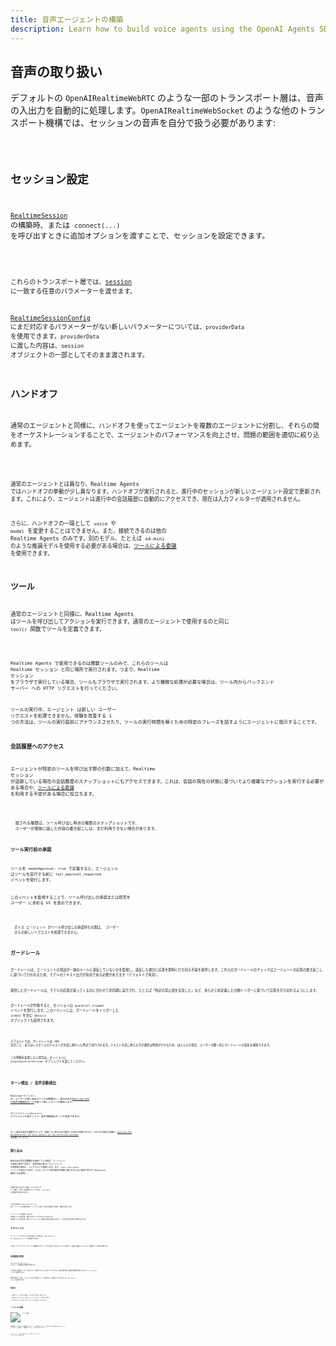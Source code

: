 ```yaml
---
title: 音声エージェントの構築
description: Learn how to build voice agents using the OpenAI Agents SDK, what features are available, how to architecture your application, and more.
---
```



## 音声の取り扱い

デフォルトの `OpenAIRealtimeWebRTC` のような一部のトランスポート層は、音声の入出力を自動的に処理します。`OpenAIRealtimeWebSocket` のような他のトランスポート機構では、セッションの音声を自分で扱う必要があります:

<Code lang="typescript" code={handleAudioExample} />

## セッション設定

[`RealtimeSession`](/openai-agents-js/openai/agents-realtime/classes/realtimesession/) の構築時、または `connect(...)` を呼び出すときに追加オプションを渡すことで、セッションを設定できます。

<Code lang="typescript" code={configureSessionExample} />

これらのトランスポート層では、[session](https://platform.openai.com/docs/api-reference/realtime-client-events/session/update) に一致する任意のパラメーターを渡せます。

[RealtimeSessionConfig](/openai-agents-js/openai/agents-realtime/type-aliases/realtimesessionconfig/) にまだ対応するパラメーターがない新しいパラメーターについては、`providerData` を使用できます。`providerData` に渡した内容は、`session` オブジェクトの一部としてそのまま渡されます。

## ハンドオフ

通常のエージェントと同様に、ハンドオフを使ってエージェントを複数のエージェントに分割し、それらの間をオーケストレーションすることで、エージェントのパフォーマンスを向上させ、問題の範囲を適切に絞り込めます。

<Code lang="typescript" code={multiAgentsExample} />

通常のエージェントとは異なり、Realtime Agents ではハンドオフの挙動が少し異なります。ハンドオフが実行されると、進行中のセッションが新しいエージェント設定で更新されます。これにより、エージェントは進行中の会話履歴に自動的にアクセスでき、現在は入力フィルターが適用されません。

さらに、ハンドオフの一環として `voice` や `model` を変更することはできません。また、接続できるのは他の Realtime Agents のみです。別のモデル、たとえば `o4-mini` のような推論モデルを使用する必要がある場合は、[ツールによる委譲](#delegation-through-tools) を使用できます。

## ツール

通常のエージェントと同様に、Realtime Agents はツールを呼び出してアクションを実行できます。通常のエージェントで使用するのと同じ `tool()` 関数でツールを定義できます。

<Code lang="typescript" code={defineToolExample} />

Realtime Agents で使用できるのは関数ツールのみで、これらのツールは Realtime セッション と同じ場所で実行されます。つまり、Realtime セッション をブラウザで実行している場合、ツールもブラウザで実行されます。より機微な処理が必要な場合は、ツール内からバックエンド サーバー への HTTP リクエストを行ってください。

ツールの実行中、エージェント は新しい ユーザー リクエストを処理できません。体験を改善する 1 つの方法は、ツールの実行直前にアナウンスさせたり、ツールの実行時間を稼ぐための特定のフレーズを話すようにエージェントに指示することです。

### 会話履歴へのアクセス

エージェントが特定のツールを呼び出す際の引数に加えて、Realtime セッション が追跡している現在の会話履歴のスナップショットにもアクセスできます。これは、会話の現在の状態に基づいてより複雑なアクションを実行する必要がある場合や、[ツールによる委譲](#delegation-through-tools) を利用する予定がある場合に役立ちます。

<Code lang="typescript" code={toolHistoryExample} />

<Aside type="note">
  渡される履歴は、ツール呼び出し時点の履歴のスナップショットです。
  ユーザーが最後に話した内容の書き起こしは、まだ利用できない場合があります。
</Aside>

### ツール実行前の承認

ツールを `needsApproval: true` で定義すると、エージェント はツールを実行する前に `tool_approval_requested` イベントを発行します。

このイベントを監視することで、ツール呼び出しの承認または拒否を ユーザー に求める UI を表示できます。

<Code lang="typescript" code={toolApprovalEventExample} />

<Aside type="note">
  ボイス エージェント がツール呼び出しの承認待ちの間は、 ユーザー
  からの新しいリクエストを処理できません。
</Aside>

## ガードレール

ガードレールは、エージェントの発話が一連のルールに違反していないかを監視し、違反した場合に応答を即時に打ち切る手段を提供します。これらのガードレールのチェックはエージェントの応答の書き起こしに基づいて行われるため、モデルのテキスト出力が有効である必要があります（デフォルトで有効）。

提供したガードレールは、モデルの応答が返ってくるのに合わせて非同期に実行され、たとえば「特定の禁止語を言及した」など、あらかじめ定義した分類トリガーに基づいて応答を打ち切れるようにします。

ガードレールが作動すると、セッションは `guardrail_tripped` イベントを発行します。このイベントには、ガードレールをトリガーした `itemId` を含む `details` オブジェクトも提供されます。

<Code lang="typescript" code={guardrailsExample} />

デフォルトでは、ガードレールは 100 文字ごと、またはレスポンスのテキストが生成し終わった時点で実行されます。テキストを話し終える方が通常は時間がかかるため、ほとんどの場合、ユーザーが聞く前にガードレールが違反を検知できます。

この挙動を変更したい場合は、セッションに `outputGuardrailSettings` オブジェクトを渡してください。

<Code lang="typescript" code={guardrailSettingsExample} />

## ターン検出 / 音声活動検出

Realtime セッション は、ユーザーが話し始めたことを自動検出し、組み込みの[Realtime API の音声活動検出モード](https://platform.openai.com/docs/guides/realtime-vad)を使って新しいターンを開始します。

セッションに `turnDetection` オブジェクトを渡すことで、音声活動検出モードを変更できます。

<Code lang="typescript" code={turnDetectionExample} />

ターン検出の設定を調整することで、意図しない割り込みや無音への対処を改善できます。さまざまな設定の詳細は、[Realtime API documentation for more details on the different settings](https://platform.openai.com/docs/guides/realtime-vad) を参照してください

## 割り込み

組み込みの音声活動検出を使用している場合、エージェント の発話に被せて話すと、発話内容に基づいてエージェント が自動的に検出し、コンテキストを更新します。また、`audio_interrupted` イベントも発行されます。これは、すべての音声再生を即座に停止するために使用できます（WebSocket 接続にのみ適用）。

<Code lang="typescript" code={audioInterruptedExample} />

手動で割り込みたい場合、たとえば UI に「停止」ボタンを用意したいときは、`interrupt()` を手動で呼び出せます:

<Code lang="typescript" code={sessionInterruptExample} />

いずれの場合も、Realtime セッション はエージェントの生成を中断し、ユーザーに話した内容の認識を切り詰め、履歴を更新します。

エージェントへの接続に WebRTC を使用している場合は、音声出力もクリアされます。WebSocket を使用している場合は、再生キューに入っている音声の再生を停止するなど、これを自分で処理する必要があります。

## テキスト入力

エージェントにテキスト入力を送信したい場合は、`RealtimeSession` の `sendMessage` メソッドを使用できます。

これは、ユーザーがエージェントと複数のモダリティでやり取りできるようにしたい場合や、会話に追加のコンテキストを提供したい場合に便利です。

<Code lang="typescript" code={sendMessageExample} />

## 会話履歴の管理

`RealtimeSession` は、`history` プロパティで会話履歴を自動的に管理します:

これを使って履歴をユーザーに表示したり、追加のアクションを実行したりできます。会話の進行中はこの履歴が継続的に変化するため、`history_updated` イベントを監視できます。

履歴を変更したい場合（メッセージを完全に削除したり、その書き起こしを更新したりするなど）は、`updateHistory` メソッドを使用できます。

<Code lang="typescript" code={updateHistoryExample} />

### 制限事項

1. 現時点では、一度行われた関数ツールの呼び出しを更新・変更できません
2. 履歴のテキスト出力には、書き起こしとテキストモダリティの有効化が必要です
3. 割り込みによって切り詰められたレスポンスには書き起こしがありません

## ツールによる委譲

![ツールによる委譲](https://cdn.openai.com/API/docs/diagram-speech-to-speech-agent-tools.png)

会話履歴とツール呼び出しを組み合わせることで、より複雑なアクションを実行するために会話を別のバックエンド エージェント に委譲し、その結果を ユーザー へ返すことができます。

<Code lang="typescript" code={delegationAgentExample} />

以下のコードは サーバー 側で実行されます。この例では Next.js の Server Actions を使用します。

<Code lang="typescript" code={serverAgentExample} />
